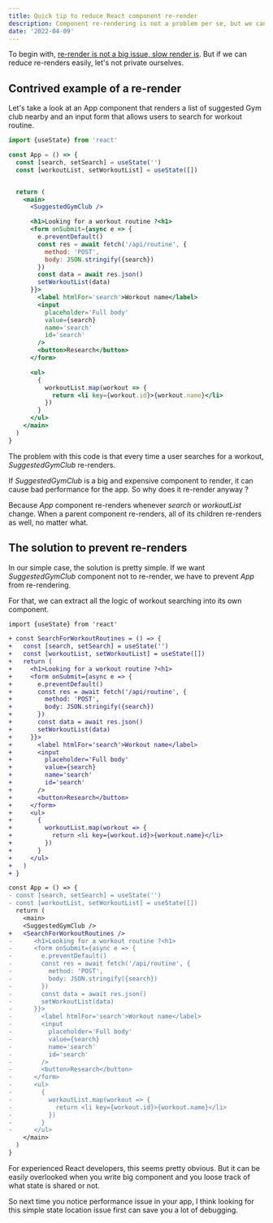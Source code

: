 ```yaml
---
title: Quick tip to reduce React component re-render
description: Component re-rendering is not a problem per se, but we can easily avoid it in some cases
date: '2022-04-09'
---
```


To begin with, [re-render is not a big issue, slow render is](https://kentcdodds.com/blog/fix-the-slow-render-before-you-fix-the-re-render). But if we can reduce re-renders easily, let's not private ourselves.

## Contrived example of a re-render

Let's take a look at an App component that renders a list of suggested Gym club nearby and an input form that allows users to search for workout routine.

```jsx
import {useState} from 'react'

const App = () => {
  const [search, setSearch] = useState('')
  const [workoutList, setWorkoutList] = useState([])


  return (
    <main>
      <SuggestedGymClub />

      <h1>Looking for a workout routine ?<h1>
      <form onSubmit={async e => {
        e.preventDefault()
        const res = await fetch('/api/routine', {
          method: 'POST',
          body: JSON.stringify({search})
        })
        const data = await res.json()
        setWorkoutList(data)
      }}>
        <label htmlFor='search'>Workout name</label>
        <input
          placeholder='Full body'
          value={search}
          name='search'
          id='search'
        />
        <button>Research</button>
      </form>

      <ul>
        {
          workoutList.map(workout => {
            return <li key={workout.id}>{workout.name}</li>
          })
        }
      </ul>
    </main>
  )
}
```

The problem with this code is that every time a user searches for a workout, _SuggestedGymClub_ re-renders.

If _SuggestedGymClub_ is a big and expensive component to render, it can cause bad performance for the app. So why does it re-render anyway ?

Because _App_ component re-renders whenever _search_ or _workoutList_ change. When a parent component re-renders, all of its children re-renders as well, no matter what.

## The solution to prevent re-renders

In our simple case, the solution is pretty simple. If we want _SuggestedGymClub_ component not to re-render, we have to prevent _App_ from re-rendering.

For that, we can extract all the logic of workout searching into its own component.

```diff
import {useState} from 'react'

+ const SearchForWorkoutRoutines = () => {
+   const [search, setSearch] = useState('')
+   const [workoutList, setWorkoutList] = useState([])
+   return (
+     <h1>Looking for a workout routine ?<h1>
+     <form onSubmit={async e => {
+       e.preventDefault()
+       const res = await fetch('/api/routine', {
+         method: 'POST',
+         body: JSON.stringify({search})
+       })
+       const data = await res.json()
+       setWorkoutList(data)
+     }}>
+       <label htmlFor='search'>Workout name</label>
+       <input
+         placeholder='Full body'
+         value={search}
+         name='search'
+         id='search'
+       />
+       <button>Research</button>
+     </form>
+     <ul>
+       {
+         workoutList.map(workout => {
+           return <li key={workout.id}>{workout.name}</li>
+         })
+       }
+     </ul>
+   )
+ }

const App = () => {
- const [search, setSearch] = useState('')
- const [workoutList, setWorkoutList] = useState([])
  return (
    <main>
    <SuggestedGymClub />
+   <SearchForWorkoutRoutines />
-      <h1>Looking for a workout routine ?<h1>
-      <form onSubmit={async e => {
-        e.preventDefault()
-        const res = await fetch('/api/routine', {
-          method: 'POST',
-          body: JSON.stringify({search})
-        })
-        const data = await res.json()
-        setWorkoutList(data)
-      }}>
-        <label htmlFor='search'>Workout name</label>
-        <input
-          placeholder='Full body'
-          value={search}
-          name='search'
-          id='search'
-        />
-        <button>Research</button>
-      </form>
-      <ul>
-        {
-          workoutList.map(workout => {
-            return <li key={workout.id}>{workout.name}</li>
-          })
-        }
-      </ul>
    </main>
  )
}
```

For experienced React developers, this seems pretty obvious. But it can be easily overlooked when you write big component and you loose track of what state is shared or not.

So next time you notice performance issue in your app, I think looking for this simple state location issue first can save you a lot of debugging.
